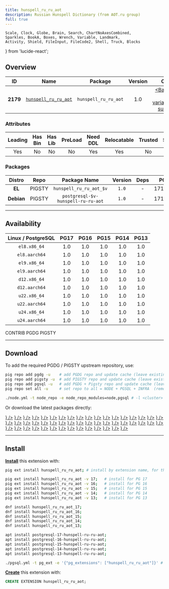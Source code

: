 ```yaml
---
title: hunspell_ru_ru_aot
description: Russian Hunspell Dictionary (from AOT.ru group)
full: true
---
```


    Scale, Clock, Globe, Brain, Search, ChartNoAxesCombined,
    Sparkles, BookA, Boxes, Wrench, Variable, Landmark,
    Activity, Shield, FileInput, FileCode2, Shell, Truck, Blocks
} from 'lucide-react';

## Overview

| <TooltipIconButton tooltip="Extension unique identifier" side="top">ID</TooltipIconButton> | <TooltipIconButton tooltip="Extension name" side="top">Name</TooltipIconButton> | <TooltipIconButton tooltip="Package name for installation" side="top">Package</TooltipIconButton> | <TooltipIconButton tooltip="Latest available extension version" side="top">Version</TooltipIconButton> | <TooltipIconButton tooltip="Extension category" side="top">Category</TooltipIconButton> | <TooltipIconButton tooltip="Open source license" side="top">License</TooltipIconButton> | <TooltipIconButton tooltip="Programming language" side="top">Lang</TooltipIconButton> |
|:--------:|:--------:|:----------:|:--------------:|:---------------------------------------:|:------------------------------------------------------:|:----:|
| **2179** | [`hunspell_ru_ru_aot`](https://github.com/postgrespro/hunspell_dicts) | `hunspell_ru_ru_aot` | 1.0 | <a href="/ext/fts" className="no-underline"><Badge icon={<Search />} variant="amber-subtle">FTS</Badge></a> | <a href="/ext/list/license#postgresql" className="no-underline"><Badge icon={<Scale />} variant="blue-subtle">PostgreSQL</Badge></a> | <a href="/ext/list/lang#data"><Badge icon={<FileCode2 />} variant="teal-subtle">Data</Badge></a> |

### Attributes

| <TooltipIconButton tooltip="The Primary Leading extension in the Package" side="top">Leading</TooltipIconButton> | <TooltipIconButton tooltip="Contains binary utils" side="top">Has Bin</TooltipIconButton> | <TooltipIconButton tooltip="Contains .so shared library files" side="top">Has Lib</TooltipIconButton> | <TooltipIconButton tooltip="Requires preloading via shared_preload_libraries" side="top">PreLoad</TooltipIconButton> | <TooltipIconButton tooltip="Requires CREATE EXTENSION DDL command" side="top">Need DDL</TooltipIconButton> | <TooltipIconButton tooltip="Can be installed in any schema" side="top">Relocatable</TooltipIconButton> | <TooltipIconButton tooltip="Can be created by non-superuser" side="top">Trusted</TooltipIconButton> | <TooltipIconButton tooltip="Schemas used by this extension" side="top">Schemas</TooltipIconButton> |
|:-------:|:-------:|:-------:|:-------:|:--------:|:-----------:|:-------:|:-------:|
| Yes | No | No | No | Yes | Yes | No | - |

### Packages

| <TooltipIconButton tooltip="Linux distribution family, EL or Debian" side="top">Distro</TooltipIconButton> | <TooltipIconButton tooltip="Package repository" side="top">Repo</TooltipIconButton> | <TooltipIconButton tooltip="The RPM/DEB Package Name Pattern (replace $v with real pg major)" side="top">Package Name</TooltipIconButton> | <TooltipIconButton tooltip="Latest package version" side="top">Version</TooltipIconButton> | <TooltipIconButton tooltip="RPM/DEB Package dependencies" side="top">Deps</TooltipIconButton> | <TooltipIconButton tooltip="Available in these PostgreSQL Major Versions" side="top">PG Major</TooltipIconButton> |
|:----------:|:--------:|:------------------------:|:-----------:|:------------:|:------------------:|
|   **EL**   | <Badge variant="amber-subtle"><span className="font-bold">PIGSTY</span></Badge> | `hunspell_ru_ru_aot_$v` | `1.0` | - | <Badge variant="green-subtle">17</Badge><Badge variant="green-subtle">16</Badge><Badge variant="green-subtle">15</Badge><Badge variant="green-subtle">14</Badge><Badge variant="green-subtle">13</Badge> |
| **Debian** | <Badge variant="amber-subtle"><span className="font-bold">PIGSTY</span></Badge> | `postgresql-$v-hunspell-ru-ru-aot` | `1.0` | - | <Badge variant="green-subtle">17</Badge><Badge variant="green-subtle">16</Badge><Badge variant="green-subtle">15</Badge><Badge variant="green-subtle">14</Badge><Badge variant="green-subtle">13</Badge> |



------

## Availability

| <TooltipIconButton tooltip="Linux Distro Arch / PostgreSQL Major Version" side="top">Linux / PostgreSQL </TooltipIconButton> | **PG17** | **PG16** | **PG15** | **PG14** | **PG13** |
|:-----:|:-----:|:-----:|:-----:|:-----:|:-----:|
| `el8.x86_64` | <Badge variant="amber-subtle">1.0</Badge> | <Badge variant="amber-subtle">1.0</Badge> | <Badge variant="amber-subtle">1.0</Badge> | <Badge variant="amber-subtle">1.0</Badge> | <Badge variant="amber-subtle">1.0</Badge> |
| `el8.aarch64` | <Badge variant="amber-subtle">1.0</Badge> | <Badge variant="amber-subtle">1.0</Badge> | <Badge variant="amber-subtle">1.0</Badge> | <Badge variant="amber-subtle">1.0</Badge> | <Badge variant="amber-subtle">1.0</Badge> |
| `el9.x86_64` | <Badge variant="amber-subtle">1.0</Badge> | <Badge variant="amber-subtle">1.0</Badge> | <Badge variant="amber-subtle">1.0</Badge> | <Badge variant="amber-subtle">1.0</Badge> | <Badge variant="amber-subtle">1.0</Badge> |
| `el9.aarch64` | <Badge variant="amber-subtle">1.0</Badge> | <Badge variant="amber-subtle">1.0</Badge> | <Badge variant="amber-subtle">1.0</Badge> | <Badge variant="amber-subtle">1.0</Badge> | <Badge variant="amber-subtle">1.0</Badge> |
| `d12.x86_64` | <Badge variant="amber-subtle">1.0</Badge> | <Badge variant="amber-subtle">1.0</Badge> | <Badge variant="amber-subtle">1.0</Badge> | <Badge variant="amber-subtle">1.0</Badge> | <Badge variant="amber-subtle">1.0</Badge> |
| `d12.aarch64` | <Badge variant="amber-subtle">1.0</Badge> | <Badge variant="amber-subtle">1.0</Badge> | <Badge variant="amber-subtle">1.0</Badge> | <Badge variant="amber-subtle">1.0</Badge> | <Badge variant="amber-subtle">1.0</Badge> |
| `u22.x86_64` | <Badge variant="amber-subtle">1.0</Badge> | <Badge variant="amber-subtle">1.0</Badge> | <Badge variant="amber-subtle">1.0</Badge> | <Badge variant="amber-subtle">1.0</Badge> | <Badge variant="amber-subtle">1.0</Badge> |
| `u22.aarch64` | <Badge variant="amber-subtle">1.0</Badge> | <Badge variant="amber-subtle">1.0</Badge> | <Badge variant="amber-subtle">1.0</Badge> | <Badge variant="amber-subtle">1.0</Badge> | <Badge variant="amber-subtle">1.0</Badge> |
| `u24.x86_64` | <Badge variant="amber-subtle">1.0</Badge> | <Badge variant="amber-subtle">1.0</Badge> | <Badge variant="amber-subtle">1.0</Badge> | <Badge variant="amber-subtle">1.0</Badge> | <Badge variant="amber-subtle">1.0</Badge> |
| `u24.aarch64` | <Badge variant="amber-subtle">1.0</Badge> | <Badge variant="amber-subtle">1.0</Badge> | <Badge variant="amber-subtle">1.0</Badge> | <Badge variant="amber-subtle">1.0</Badge> | <Badge variant="amber-subtle">1.0</Badge> |

<Badge variant="green-subtle"><span className="font-black">CONTRIB</span></Badge> <Badge variant="blue-subtle"><span className="font-black">PGDG</span></Badge> <Badge variant="amber-subtle"><span className="font-black">PIGSTY</span></Badge>

------

## Download

To add the required PGDG / PIGSTY upstream repository, use:

```bash tab="pig"
pig repo add pgdg -u    # add PGDG repo and update cache (leave existing repos)
pig repo add pigsty -u  # add PIGSTY repo and update cache (leave existing repos)
pig repo add pgsql -u   # add PGDG + Pigsty repo and update cache (leave existing repos)
pig repo set all -u     # set repo to all = NODE + PGSQL + INFRA  (remove existing repos)
```
```bash tab="pigsty"
./node.yml -t node_repo -e node_repo_modules=node,pgsql # -l <cluster>
```

Or download the latest packages directly:

<Files>
    <Folder name="el8.x86_64">
        <a href="https://repo.pigsty.io/yum/pgsql/el8.x86_64/hunspell_ru_ru_aot_17-1.0-1PIGSTY.el8.x86_64.rpm"><File name="hunspell_ru_ru_aot_17-1.0-1PIGSTY.el8.x86_64.rpm" icon={<Package className="text-emerald-500" />} /></a>
        <a href="https://repo.pigsty.io/yum/pgsql/el8.x86_64/hunspell_ru_ru_aot_16-1.0-1PIGSTY.el8.x86_64.rpm"><File name="hunspell_ru_ru_aot_16-1.0-1PIGSTY.el8.x86_64.rpm" icon={<Package className="text-emerald-500" />} /></a>
        <a href="https://repo.pigsty.io/yum/pgsql/el8.x86_64/hunspell_ru_ru_aot_15-1.0-1PIGSTY.el8.x86_64.rpm"><File name="hunspell_ru_ru_aot_15-1.0-1PIGSTY.el8.x86_64.rpm" icon={<Package className="text-emerald-500" />} /></a>
        <a href="https://repo.pigsty.io/yum/pgsql/el8.x86_64/hunspell_ru_ru_aot_14-1.0-1PIGSTY.el8.x86_64.rpm"><File name="hunspell_ru_ru_aot_14-1.0-1PIGSTY.el8.x86_64.rpm" icon={<Package className="text-emerald-500" />} /></a>
        <a href="https://repo.pigsty.io/yum/pgsql/el8.x86_64/hunspell_ru_ru_aot_13-1.0-1PIGSTY.el8.x86_64.rpm"><File name="hunspell_ru_ru_aot_13-1.0-1PIGSTY.el8.x86_64.rpm" icon={<Package className="text-emerald-500" />} /></a>
    </Folder>
    <Folder name="el8.aarch64">
        <a href="https://repo.pigsty.io/yum/pgsql/el8.aarch64/hunspell_ru_ru_aot_17-1.0-1PIGSTY.el8.aarch64.rpm"><File name="hunspell_ru_ru_aot_17-1.0-1PIGSTY.el8.aarch64.rpm" icon={<Package className="text-orange-500" />} /></a>
        <a href="https://repo.pigsty.io/yum/pgsql/el8.aarch64/hunspell_ru_ru_aot_16-1.0-1PIGSTY.el8.aarch64.rpm"><File name="hunspell_ru_ru_aot_16-1.0-1PIGSTY.el8.aarch64.rpm" icon={<Package className="text-orange-500" />} /></a>
        <a href="https://repo.pigsty.io/yum/pgsql/el8.aarch64/hunspell_ru_ru_aot_15-1.0-1PIGSTY.el8.aarch64.rpm"><File name="hunspell_ru_ru_aot_15-1.0-1PIGSTY.el8.aarch64.rpm" icon={<Package className="text-orange-500" />} /></a>
        <a href="https://repo.pigsty.io/yum/pgsql/el8.aarch64/hunspell_ru_ru_aot_14-1.0-1PIGSTY.el8.aarch64.rpm"><File name="hunspell_ru_ru_aot_14-1.0-1PIGSTY.el8.aarch64.rpm" icon={<Package className="text-orange-500" />} /></a>
        <a href="https://repo.pigsty.io/yum/pgsql/el8.aarch64/hunspell_ru_ru_aot_13-1.0-1PIGSTY.el8.aarch64.rpm"><File name="hunspell_ru_ru_aot_13-1.0-1PIGSTY.el8.aarch64.rpm" icon={<Package className="text-orange-500" />} /></a>
    </Folder>
    <Folder name="el9.x86_64">
        <a href="https://repo.pigsty.io/yum/pgsql/el9.x86_64/hunspell_ru_ru_aot_17-1.0-1PIGSTY.el9.x86_64.rpm"><File name="hunspell_ru_ru_aot_17-1.0-1PIGSTY.el9.x86_64.rpm" icon={<Package className="text-emerald-500" />} /></a>
        <a href="https://repo.pigsty.io/yum/pgsql/el9.x86_64/hunspell_ru_ru_aot_16-1.0-1PIGSTY.el9.x86_64.rpm"><File name="hunspell_ru_ru_aot_16-1.0-1PIGSTY.el9.x86_64.rpm" icon={<Package className="text-emerald-500" />} /></a>
        <a href="https://repo.pigsty.io/yum/pgsql/el9.x86_64/hunspell_ru_ru_aot_15-1.0-1PIGSTY.el9.x86_64.rpm"><File name="hunspell_ru_ru_aot_15-1.0-1PIGSTY.el9.x86_64.rpm" icon={<Package className="text-emerald-500" />} /></a>
        <a href="https://repo.pigsty.io/yum/pgsql/el9.x86_64/hunspell_ru_ru_aot_14-1.0-1PIGSTY.el9.x86_64.rpm"><File name="hunspell_ru_ru_aot_14-1.0-1PIGSTY.el9.x86_64.rpm" icon={<Package className="text-emerald-500" />} /></a>
        <a href="https://repo.pigsty.io/yum/pgsql/el9.x86_64/hunspell_ru_ru_aot_13-1.0-1PIGSTY.el9.x86_64.rpm"><File name="hunspell_ru_ru_aot_13-1.0-1PIGSTY.el9.x86_64.rpm" icon={<Package className="text-emerald-500" />} /></a>
    </Folder>
    <Folder name="el9.aarch64">
        <a href="https://repo.pigsty.io/yum/pgsql/el9.aarch64/hunspell_ru_ru_aot_17-1.0-1PIGSTY.el9.aarch64.rpm"><File name="hunspell_ru_ru_aot_17-1.0-1PIGSTY.el9.aarch64.rpm" icon={<Package className="text-orange-500" />} /></a>
        <a href="https://repo.pigsty.io/yum/pgsql/el9.aarch64/hunspell_ru_ru_aot_16-1.0-1PIGSTY.el9.aarch64.rpm"><File name="hunspell_ru_ru_aot_16-1.0-1PIGSTY.el9.aarch64.rpm" icon={<Package className="text-orange-500" />} /></a>
        <a href="https://repo.pigsty.io/yum/pgsql/el9.aarch64/hunspell_ru_ru_aot_15-1.0-1PIGSTY.el9.aarch64.rpm"><File name="hunspell_ru_ru_aot_15-1.0-1PIGSTY.el9.aarch64.rpm" icon={<Package className="text-orange-500" />} /></a>
        <a href="https://repo.pigsty.io/yum/pgsql/el9.aarch64/hunspell_ru_ru_aot_14-1.0-1PIGSTY.el9.aarch64.rpm"><File name="hunspell_ru_ru_aot_14-1.0-1PIGSTY.el9.aarch64.rpm" icon={<Package className="text-orange-500" />} /></a>
        <a href="https://repo.pigsty.io/yum/pgsql/el9.aarch64/hunspell_ru_ru_aot_13-1.0-1PIGSTY.el9.aarch64.rpm"><File name="hunspell_ru_ru_aot_13-1.0-1PIGSTY.el9.aarch64.rpm" icon={<Package className="text-orange-500" />} /></a>
    </Folder>
    <Folder name="d12.x86_64">
        <a href="https://repo.pigsty.io/apt/pgsql/bookworm/pool/main/h/hunspell-ru-ru-aot/postgresql-17-hunspell-ru-ru-aot_1.0-1PIGSTY~bookworm_amd64.deb"><File name="postgresql-17-hunspell-ru-ru-aot_1.0-1PIGSTY~bookworm_amd64.deb" icon={<Box className="text-emerald-500" />} /></a>
        <a href="https://repo.pigsty.io/apt/pgsql/bookworm/pool/main/h/hunspell-ru-ru-aot/postgresql-16-hunspell-ru-ru-aot_1.0-1PIGSTY~bookworm_amd64.deb"><File name="postgresql-16-hunspell-ru-ru-aot_1.0-1PIGSTY~bookworm_amd64.deb" icon={<Box className="text-emerald-500" />} /></a>
        <a href="https://repo.pigsty.io/apt/pgsql/bookworm/pool/main/h/hunspell-ru-ru-aot/postgresql-15-hunspell-ru-ru-aot_1.0-1PIGSTY~bookworm_amd64.deb"><File name="postgresql-15-hunspell-ru-ru-aot_1.0-1PIGSTY~bookworm_amd64.deb" icon={<Box className="text-emerald-500" />} /></a>
        <a href="https://repo.pigsty.io/apt/pgsql/bookworm/pool/main/h/hunspell-ru-ru-aot/postgresql-14-hunspell-ru-ru-aot_1.0-1PIGSTY~bookworm_amd64.deb"><File name="postgresql-14-hunspell-ru-ru-aot_1.0-1PIGSTY~bookworm_amd64.deb" icon={<Box className="text-emerald-500" />} /></a>
        <a href="https://repo.pigsty.io/apt/pgsql/bookworm/pool/main/h/hunspell-ru-ru-aot/postgresql-13-hunspell-ru-ru-aot_1.0-1PIGSTY~bookworm_amd64.deb"><File name="postgresql-13-hunspell-ru-ru-aot_1.0-1PIGSTY~bookworm_amd64.deb" icon={<Box className="text-emerald-500" />} /></a>
    </Folder>
    <Folder name="d12.aarch64">
        <a href="https://repo.pigsty.io/apt/pgsql/bookworm/pool/main/h/hunspell-ru-ru-aot/postgresql-17-hunspell-ru-ru-aot_1.0-1PIGSTY~bookworm_arm64.deb"><File name="postgresql-17-hunspell-ru-ru-aot_1.0-1PIGSTY~bookworm_arm64.deb" icon={<Box className="text-orange-500" />} /></a>
        <a href="https://repo.pigsty.io/apt/pgsql/bookworm/pool/main/h/hunspell-ru-ru-aot/postgresql-16-hunspell-ru-ru-aot_1.0-1PIGSTY~bookworm_arm64.deb"><File name="postgresql-16-hunspell-ru-ru-aot_1.0-1PIGSTY~bookworm_arm64.deb" icon={<Box className="text-orange-500" />} /></a>
        <a href="https://repo.pigsty.io/apt/pgsql/bookworm/pool/main/h/hunspell-ru-ru-aot/postgresql-15-hunspell-ru-ru-aot_1.0-1PIGSTY~bookworm_arm64.deb"><File name="postgresql-15-hunspell-ru-ru-aot_1.0-1PIGSTY~bookworm_arm64.deb" icon={<Box className="text-orange-500" />} /></a>
        <a href="https://repo.pigsty.io/apt/pgsql/bookworm/pool/main/h/hunspell-ru-ru-aot/postgresql-14-hunspell-ru-ru-aot_1.0-1PIGSTY~bookworm_arm64.deb"><File name="postgresql-14-hunspell-ru-ru-aot_1.0-1PIGSTY~bookworm_arm64.deb" icon={<Box className="text-orange-500" />} /></a>
        <a href="https://repo.pigsty.io/apt/pgsql/bookworm/pool/main/h/hunspell-ru-ru-aot/postgresql-13-hunspell-ru-ru-aot_1.0-1PIGSTY~bookworm_arm64.deb"><File name="postgresql-13-hunspell-ru-ru-aot_1.0-1PIGSTY~bookworm_arm64.deb" icon={<Box className="text-orange-500" />} /></a>
    </Folder>
    <Folder name="u22.x86_64">
        <a href="https://repo.pigsty.io/apt/pgsql/jammy/pool/main/h/hunspell-ru-ru-aot/postgresql-17-hunspell-ru-ru-aot_1.0-1PIGSTY~jammy_amd64.deb"><File name="postgresql-17-hunspell-ru-ru-aot_1.0-1PIGSTY~jammy_amd64.deb" icon={<Box className="text-emerald-500" />} /></a>
        <a href="https://repo.pigsty.io/apt/pgsql/jammy/pool/main/h/hunspell-ru-ru-aot/postgresql-16-hunspell-ru-ru-aot_1.0-1PIGSTY~jammy_amd64.deb"><File name="postgresql-16-hunspell-ru-ru-aot_1.0-1PIGSTY~jammy_amd64.deb" icon={<Box className="text-emerald-500" />} /></a>
        <a href="https://repo.pigsty.io/apt/pgsql/jammy/pool/main/h/hunspell-ru-ru-aot/postgresql-15-hunspell-ru-ru-aot_1.0-1PIGSTY~jammy_amd64.deb"><File name="postgresql-15-hunspell-ru-ru-aot_1.0-1PIGSTY~jammy_amd64.deb" icon={<Box className="text-emerald-500" />} /></a>
        <a href="https://repo.pigsty.io/apt/pgsql/jammy/pool/main/h/hunspell-ru-ru-aot/postgresql-14-hunspell-ru-ru-aot_1.0-1PIGSTY~jammy_amd64.deb"><File name="postgresql-14-hunspell-ru-ru-aot_1.0-1PIGSTY~jammy_amd64.deb" icon={<Box className="text-emerald-500" />} /></a>
        <a href="https://repo.pigsty.io/apt/pgsql/jammy/pool/main/h/hunspell-ru-ru-aot/postgresql-13-hunspell-ru-ru-aot_1.0-1PIGSTY~jammy_amd64.deb"><File name="postgresql-13-hunspell-ru-ru-aot_1.0-1PIGSTY~jammy_amd64.deb" icon={<Box className="text-emerald-500" />} /></a>
    </Folder>
    <Folder name="u22.aarch64">
        <a href="https://repo.pigsty.io/apt/pgsql/jammy/pool/main/h/hunspell-ru-ru-aot/postgresql-17-hunspell-ru-ru-aot_1.0-1PIGSTY~jammy_arm64.deb"><File name="postgresql-17-hunspell-ru-ru-aot_1.0-1PIGSTY~jammy_arm64.deb" icon={<Box className="text-orange-500" />} /></a>
        <a href="https://repo.pigsty.io/apt/pgsql/jammy/pool/main/h/hunspell-ru-ru-aot/postgresql-16-hunspell-ru-ru-aot_1.0-1PIGSTY~jammy_arm64.deb"><File name="postgresql-16-hunspell-ru-ru-aot_1.0-1PIGSTY~jammy_arm64.deb" icon={<Box className="text-orange-500" />} /></a>
        <a href="https://repo.pigsty.io/apt/pgsql/jammy/pool/main/h/hunspell-ru-ru-aot/postgresql-15-hunspell-ru-ru-aot_1.0-1PIGSTY~jammy_arm64.deb"><File name="postgresql-15-hunspell-ru-ru-aot_1.0-1PIGSTY~jammy_arm64.deb" icon={<Box className="text-orange-500" />} /></a>
        <a href="https://repo.pigsty.io/apt/pgsql/jammy/pool/main/h/hunspell-ru-ru-aot/postgresql-14-hunspell-ru-ru-aot_1.0-1PIGSTY~jammy_arm64.deb"><File name="postgresql-14-hunspell-ru-ru-aot_1.0-1PIGSTY~jammy_arm64.deb" icon={<Box className="text-orange-500" />} /></a>
        <a href="https://repo.pigsty.io/apt/pgsql/jammy/pool/main/h/hunspell-ru-ru-aot/postgresql-13-hunspell-ru-ru-aot_1.0-1PIGSTY~jammy_arm64.deb"><File name="postgresql-13-hunspell-ru-ru-aot_1.0-1PIGSTY~jammy_arm64.deb" icon={<Box className="text-orange-500" />} /></a>
    </Folder>
    <Folder name="u24.x86_64">
        <a href="https://repo.pigsty.io/apt/pgsql/noble/pool/main/h/hunspell-ru-ru-aot/postgresql-17-hunspell-ru-ru-aot_1.0-1PIGSTY~noble_amd64.deb"><File name="postgresql-17-hunspell-ru-ru-aot_1.0-1PIGSTY~noble_amd64.deb" icon={<Box className="text-emerald-500" />} /></a>
        <a href="https://repo.pigsty.io/apt/pgsql/noble/pool/main/h/hunspell-ru-ru-aot/postgresql-16-hunspell-ru-ru-aot_1.0-1PIGSTY~noble_amd64.deb"><File name="postgresql-16-hunspell-ru-ru-aot_1.0-1PIGSTY~noble_amd64.deb" icon={<Box className="text-emerald-500" />} /></a>
        <a href="https://repo.pigsty.io/apt/pgsql/noble/pool/main/h/hunspell-ru-ru-aot/postgresql-15-hunspell-ru-ru-aot_1.0-1PIGSTY~noble_amd64.deb"><File name="postgresql-15-hunspell-ru-ru-aot_1.0-1PIGSTY~noble_amd64.deb" icon={<Box className="text-emerald-500" />} /></a>
        <a href="https://repo.pigsty.io/apt/pgsql/noble/pool/main/h/hunspell-ru-ru-aot/postgresql-14-hunspell-ru-ru-aot_1.0-1PIGSTY~noble_amd64.deb"><File name="postgresql-14-hunspell-ru-ru-aot_1.0-1PIGSTY~noble_amd64.deb" icon={<Box className="text-emerald-500" />} /></a>
        <a href="https://repo.pigsty.io/apt/pgsql/noble/pool/main/h/hunspell-ru-ru-aot/postgresql-13-hunspell-ru-ru-aot_1.0-1PIGSTY~noble_amd64.deb"><File name="postgresql-13-hunspell-ru-ru-aot_1.0-1PIGSTY~noble_amd64.deb" icon={<Box className="text-emerald-500" />} /></a>
    </Folder>
    <Folder name="u24.aarch64">
        <a href="https://repo.pigsty.io/apt/pgsql/noble/pool/main/h/hunspell-ru-ru-aot/postgresql-17-hunspell-ru-ru-aot_1.0-1PIGSTY~noble_arm64.deb"><File name="postgresql-17-hunspell-ru-ru-aot_1.0-1PIGSTY~noble_arm64.deb" icon={<Box className="text-orange-500" />} /></a>
        <a href="https://repo.pigsty.io/apt/pgsql/noble/pool/main/h/hunspell-ru-ru-aot/postgresql-16-hunspell-ru-ru-aot_1.0-1PIGSTY~noble_arm64.deb"><File name="postgresql-16-hunspell-ru-ru-aot_1.0-1PIGSTY~noble_arm64.deb" icon={<Box className="text-orange-500" />} /></a>
        <a href="https://repo.pigsty.io/apt/pgsql/noble/pool/main/h/hunspell-ru-ru-aot/postgresql-15-hunspell-ru-ru-aot_1.0-1PIGSTY~noble_arm64.deb"><File name="postgresql-15-hunspell-ru-ru-aot_1.0-1PIGSTY~noble_arm64.deb" icon={<Box className="text-orange-500" />} /></a>
        <a href="https://repo.pigsty.io/apt/pgsql/noble/pool/main/h/hunspell-ru-ru-aot/postgresql-14-hunspell-ru-ru-aot_1.0-1PIGSTY~noble_arm64.deb"><File name="postgresql-14-hunspell-ru-ru-aot_1.0-1PIGSTY~noble_arm64.deb" icon={<Box className="text-orange-500" />} /></a>
        <a href="https://repo.pigsty.io/apt/pgsql/noble/pool/main/h/hunspell-ru-ru-aot/postgresql-13-hunspell-ru-ru-aot_1.0-1PIGSTY~noble_arm64.deb"><File name="postgresql-13-hunspell-ru-ru-aot_1.0-1PIGSTY~noble_arm64.deb" icon={<Box className="text-orange-500" />} /></a>
    </Folder>
</Files>

------

## Install

[**Install**](/docs/pgsql/extension/install) this extension with:

```bash tab="pig"
pig ext install hunspell_ru_ru_aot; # install by extension name, for the current active PG version

pig ext install hunspell_ru_ru_aot -v 17;   # install for PG 17
pig ext install hunspell_ru_ru_aot -v 16;   # install for PG 16
pig ext install hunspell_ru_ru_aot -v 15;   # install for PG 15
pig ext install hunspell_ru_ru_aot -v 14;   # install for PG 14
pig ext install hunspell_ru_ru_aot -v 13;   # install for PG 13
```
```bash tab="yum" 
dnf install hunspell_ru_ru_aot_17;
dnf install hunspell_ru_ru_aot_16;
dnf install hunspell_ru_ru_aot_15;
dnf install hunspell_ru_ru_aot_14;
dnf install hunspell_ru_ru_aot_13;
```
```bash tab="apt" 
apt install postgresql-17-hunspell-ru-ru-aot;
apt install postgresql-16-hunspell-ru-ru-aot;
apt install postgresql-15-hunspell-ru-ru-aot;
apt install postgresql-14-hunspell-ru-ru-aot;
apt install postgresql-13-hunspell-ru-ru-aot;
```
```bash tab="ansible"
./pgsql.yml -t pg_ext -e '{"pg_extensions": ["hunspell_ru_ru_aot"]}' # -l <cls>
```

[**Create**](/docs/pgsql/extension/create) this extension with:

```sql
CREATE EXTENSION hunspell_ru_ru_aot;
```


